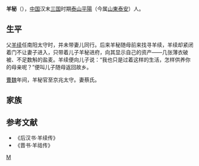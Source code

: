 '''羊秘'''（{{bd|2世纪||3世纪|catIdx=Y}}），[[中国|中国]]汉末[[三国|三国]]时期[[泰山|泰山]][[平陽|平陽]]（今属[[山東|山東]][[泰安|泰安]]）人。

== 生平 ==
父[[羊续|羊续]]任南阳太守时，并未带妻儿同行。后来羊秘随母前来找寻羊续，羊续却紧闭着门不让妻子进入，只带着儿子羊秘进府，向其显示自己的资产——几张薄衣破被、不足数斛的盐麦。羊续便向儿子说：“我也只是过着这样的生活，怎样供养你的母亲呢？”便叫儿子随母返回故乡。

[[曹魏|曹魏]]年间，羊秘官至京兆太守。妻蔡氏。

== 家族 ==
{{main|泰山羊氏#泰山羊氏世系图}}

== 参考文献 ==
*《后汉书·羊续传》
*《晋书·羊祜传》

{{DEFAULTSORT:Y}}
[[Category:泰山羊氏|M]]